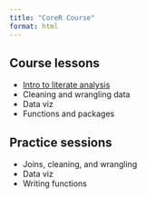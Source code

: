 ```yaml
---
title: "CoreR Course"
format: html
---
```


## Course lessons
- [Intro to literate analysis](docs/Mini Literate Analysis.html)
- Cleaning and wrangling data
- Data viz
- Functions and packages

## Practice sessions
- Joins, cleaning, and wrangling
- Data viz
- Writing functions


